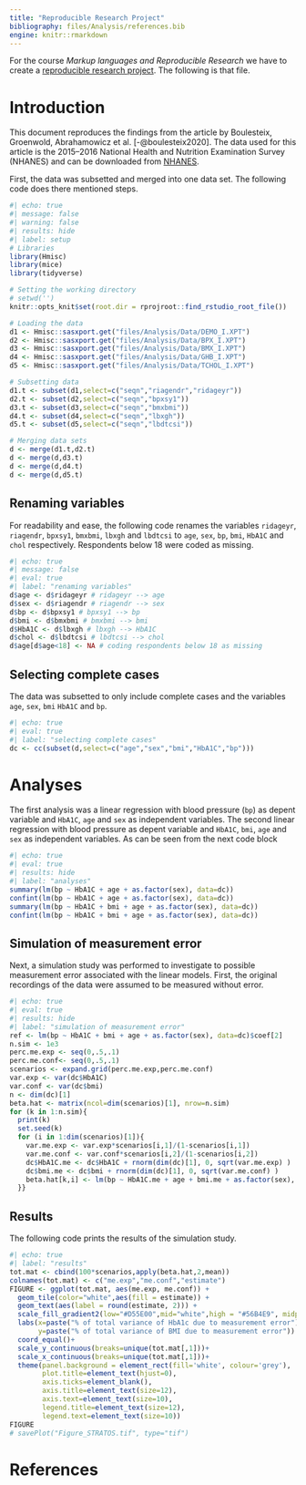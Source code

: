 ```yaml
---
title: "Reproducible Research Project"
bibliography: files/Analysis/references.bib
engine: knitr::rmarkdown
---
```

For the course *Markup languages and Reproducible Research* we have to create a [reproducible research project](files/reproducible-script.zip). The following is that file. 

# Introduction 
This document reproduces the findings from the article by Boulesteix, Groenwold, Abrahamowicz et al. [-@boulesteix2020].
The data used for this article is the 2015–2016 National Health and Nutrition Examination Survey (NHANES) and can be downloaded from [NHANES](https://wwwn.cdc.gov/nchs/nhanes/). 

First, the data was subsetted and merged into one data set. The following code does there mentioned steps.

```r
#| echo: true
#| message: false
#| warning: false
#| results: hide
#| label: setup
# Libraries
library(Hmisc)
library(mice)
library(tidyverse)

# Setting the working directory
# setwd('')
knitr::opts_knit$set(root.dir = rprojroot::find_rstudio_root_file())

# Loading the data
d1 <- Hmisc::sasxport.get("files/Analysis/Data/DEMO_I.XPT")
d2 <- Hmisc::sasxport.get("files/Analysis/Data/BPX_I.XPT")
d3 <- Hmisc::sasxport.get("files/Analysis/Data/BMX_I.XPT")
d4 <- Hmisc::sasxport.get("files/Analysis/Data/GHB_I.XPT")
d5 <- Hmisc::sasxport.get("files/Analysis/Data/TCHOL_I.XPT")

# Subsetting data
d1.t <- subset(d1,select=c("seqn","riagendr","ridageyr"))
d2.t <- subset(d2,select=c("seqn","bpxsy1"))
d3.t <- subset(d3,select=c("seqn","bmxbmi"))
d4.t <- subset(d4,select=c("seqn","lbxgh"))
d5.t <- subset(d5,select=c("seqn","lbdtcsi"))

# Merging data sets 
d <- merge(d1.t,d2.t)
d <- merge(d,d3.t)
d <- merge(d,d4.t)
d <- merge(d,d5.t)
```

## Renaming variables
For readability and ease, the following code renames the variables `ridageyr`, `riagendr`, `bpxsy1`, `bmxbmi`, `lbxgh` and `lbdtcsi` to `age`, `sex`, `bp`, `bmi`, `HbA1C` and `chol` respectively. Respondents below 18 were coded as missing. 
```r
#| echo: true
#| message: false
#| eval: true
#| label: "renaming variables"
d$age <- d$ridageyr # ridageyr --> age
d$sex <- d$riagendr # riagendr --> sex
d$bp <- d$bpxsy1 # bpxsy1 --> bp
d$bmi <- d$bmxbmi # bmxbmi --> bmi
d$HbA1C <- d$lbxgh # lbxgh --> HbA1C
d$chol <- d$lbdtcsi # lbdtcsi --> chol
d$age[d$age<18] <- NA # coding respondents below 18 as missing
```

## Selecting complete cases
The data was subsetted to only include complete cases and the variables `age`, `sex`, `bmi` `HbA1C` and `bp`.  
```r
#| echo: true
#| eval: true
#| label: "selecting complete cases"
dc <- cc(subset(d,select=c("age","sex","bmi","HbA1C","bp")))
```

# Analyses
The first analysis was a linear regression with blood pressure (`bp`) as depent variable and `HbA1C`, `age` and `sex` as independent variables. The second linear regression with blood pressure as depent variable and `HbA1C`, `bmi`, `age` and `sex` as independent variables. As can be seen from the next code block
```r
#| echo: true
#| eval: true
#| results: hide
#| label: "analyses"
summary(lm(bp ~ HbA1C + age + as.factor(sex), data=dc))
confint(lm(bp ~ HbA1C + age + as.factor(sex), data=dc))
summary(lm(bp ~ HbA1C + bmi + age + as.factor(sex), data=dc))
confint(lm(bp ~ HbA1C + bmi + age + as.factor(sex), data=dc))
```

## Simulation of measurement error
Next, a simulation study was performed to investigate to possible measurement error associated with the linear models. First, the original recordings of the data were assumed to be measured without error. 
```r
#| echo: true
#| eval: true
#| results: hide
#| label: "simulation of measurement error"
ref <- lm(bp ~ HbA1C + bmi + age + as.factor(sex), data=dc)$coef[2]
n.sim <- 1e3
perc.me.exp <- seq(0,.5,.1)
perc.me.conf<- seq(0,.5,.1)
scenarios <- expand.grid(perc.me.exp,perc.me.conf)
var.exp <- var(dc$HbA1C)
var.conf <- var(dc$bmi)
n <- dim(dc)[1]
beta.hat <- matrix(ncol=dim(scenarios)[1], nrow=n.sim)
for (k in 1:n.sim){
  print(k)
  set.seed(k)
  for (i in 1:dim(scenarios)[1]){
    var.me.exp <- var.exp*scenarios[i,1]/(1-scenarios[i,1])
    var.me.conf <- var.conf*scenarios[i,2]/(1-scenarios[i,2])
    dc$HbA1C.me <- dc$HbA1C + rnorm(dim(dc)[1], 0, sqrt(var.me.exp) )
    dc$bmi.me <- dc$bmi + rnorm(dim(dc)[1], 0, sqrt(var.me.conf) )
    beta.hat[k,i] <- lm(bp ~ HbA1C.me + age + bmi.me + as.factor(sex), data=dc)$coef[2]
  }}
```

## Results
The following code prints the results of the simulation study.
```r
#| echo: true
#| label: "results"
tot.mat <- cbind(100*scenarios,apply(beta.hat,2,mean))
colnames(tot.mat) <- c("me.exp","me.conf","estimate")
FIGURE <- ggplot(tot.mat, aes(me.exp, me.conf)) +
  geom_tile(color="white",aes(fill = estimate)) +
  geom_text(aes(label = round(estimate, 2))) +
  scale_fill_gradient2(low="#D55E00",mid="white",high = "#56B4E9", midpoint=ref) +
  labs(x=paste("% of total variance of HbA1c due to measurement error"),
       y=paste("% of total variance of BMI due to measurement error")) +
  coord_equal()+
  scale_y_continuous(breaks=unique(tot.mat[,1]))+
  scale_x_continuous(breaks=unique(tot.mat[,1]))+
  theme(panel.background = element_rect(fill='white', colour='grey'),
        plot.title=element_text(hjust=0),
        axis.ticks=element_blank(),
        axis.title=element_text(size=12),
        axis.text=element_text(size=10),
        legend.title=element_text(size=12),
        legend.text=element_text(size=10))
FIGURE
# savePlot("Figure_STRATOS.tif", type="tif")
```

# References